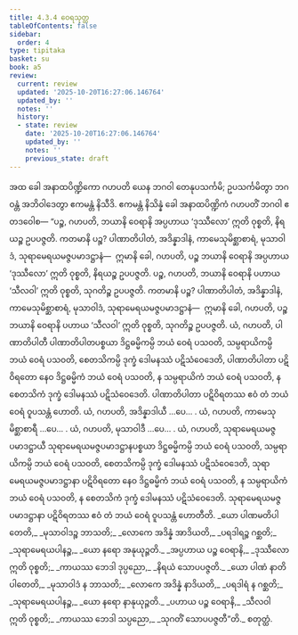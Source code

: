 ```yaml
---
title: 4.3.4 ဝေရသုတ္တ
tableOfContents: false
sidebar:
  order: 4
type: tipitaka
basket: su
book: a5
review:
  current: review
  updated: '2025-10-20T16:27:06.146764'
  updated_by: ''
  notes: ''
  history:
  - state: review
    date: '2025-10-20T16:27:06.146764'
    updated_by: ''
    notes: ''
    previous_state: draft
---
```



<DynamicBreadcrumb />


<ReviewStatus review={frontmatter.review} showDetails={true} />

<HypothesisAnnotation frontmatter={frontmatter} />

<Division number="174" book="a5" e="ch" v="16" p="180">

<Paragraph number="1007" book="a5">
အထ ခေါ အနာထပိဏ္ဍိကော ဂဟပတိ ယေန ဘဂဝါ တေနုပသင်္ကမိ; ဥပသင်္ကမိတွာ ဘဂဝန္တံ အဘိဝါဒေတွာ ဧကမန္တံ နိသီဒိ. ဧကမန္တံ နိသိန္နံ ခေါ အနာထပိဏ္ဍိကံ ဂဟပတိံ ဘဂဝါ ဧတဒဝေါစ—
</Paragraph>

<Paragraph number="1008" book="a5">
“ပဉ္စ, ဂဟပတိ, ဘယာနိ ဝေရာနိ အပ္ပဟာယ ‘ဒုဿီလော’ ဣတိ ဝုစ္စတိ, နိရယဉ္စ ဥပပဇ္ဇတိ. ကတမာနိ ပဉ္စ? ပါဏာတိပါတံ, အဒိန္နာဒါနံ, ကာမေသုမိစ္ဆာစာရံ, မုသာဝါဒံ, သုရာမေရယမဇ္ဇပမာဒဋ္ဌာနံ—  ဣမာနိ ခေါ, ဂဟပတိ, ပဉ္စ ဘယာနိ ဝေရာနိ အပ္ပဟာယ ‘ဒုဿီလော’ ဣတိ ဝုစ္စတိ, နိရယဉ္စ ဥပပဇ္ဇတိ.
</Paragraph>

<Paragraph number="1009" book="a5">
ပဉ္စ, ဂဟပတိ, ဘယာနိ ဝေရာနိ ပဟာယ ‘သီလဝါ’ ဣတိ ဝုစ္စတိ, သုဂတိဉ္စ ဥပပဇ္ဇတိ. ကတမာနိ ပဉ္စ? ပါဏာတိပါတံ, အဒိန္နာဒါနံ, ကာမေသုမိစ္ဆာစာရံ, မုသာဝါဒံ, သုရာမေရယမဇ္ဇပမာဒဋ္ဌာနံ—  ဣမာနိ ခေါ, ဂဟပတိ, ပဉ္စ ဘယာနိ ဝေရာနိ ပဟာယ ‘သီလဝါ’ ဣတိ ဝုစ္စတိ, သုဂတိဉ္စ ဥပပဇ္ဇတိ.
</Paragraph>

<Paragraph number="1010" book="a5">
ယံ, ဂဟပတိ, ပါဏာတိပါတီ ပါဏာတိပါတပစ္စယာ ဒိဋ္ဌဓမ္မိကမ္ပိ ဘယံ ဝေရံ ပသဝတိ, သမ္ပရာယိကမ္ပိ ဘယံ ဝေရံ ပသဝတိ, စေတသိကမ္ပိ ဒုက္ခံ ဒေါမနဿံ ပဋိသံဝေဒေတိ, ပါဏာတိပါတာ ပဋိဝိရတော နေဝ ဒိဋ္ဌဓမ္မိကံ ဘယံ ဝေရံ ပသဝတိ, န သမ္ပရာယိကံ ဘယံ ဝေရံ ပသဝတိ, န စေတသိကံ ဒုက္ခံ ဒေါမနဿံ ပဋိသံဝေဒေတိ. ပါဏာတိပါတာ ပဋိဝိရတဿ ဧဝံ တံ ဘယံ ဝေရံ ဝူပသန္တံ ဟောတိ.
</Paragraph>

<Paragraph number="1011" book="a5">
ယံ, ဂဟပတိ, အဒိန္နာဒါယီ …ပေ… .
</Paragraph>

<Paragraph number="1012" book="a5">
ယံ, ဂဟပတိ, ကာမေသုမိစ္ဆာစာရီ …ပေ… .
</Paragraph>

<Paragraph number="1013" book="a5">
ယံ, ဂဟပတိ, မုသာဝါဒီ …ပေ… .
</Paragraph>

<Paragraph number="1014" book="a5">
ယံ, ဂဟပတိ, သုရာမေရယမဇ္ဇပမာဒဋ္ဌာယီ သုရာမေရယမဇ္ဇပမာဒဋ္ဌာနပစ္စယာ ဒိဋ္ဌဓမ္မိကမ္ပိ ဘယံ ဝေရံ ပသဝတိ, သမ္ပရာယိကမ္ပိ ဘယံ ဝေရံ ပသဝတိ, စေတသိကမ္ပိ ဒုက္ခံ ဒေါမနဿံ ပဋိသံဝေဒေတိ, သုရာမေရယမဇ္ဇပမာဒဋ္ဌာနာ ပဋိဝိရတော နေဝ ဒိဋ္ဌဓမ္မိကံ ဘယံ ဝေရံ ပသဝတိ, န သမ္ပရာယိကံ ဘယံ ဝေရံ ပသဝတိ, န စေတသိကံ ဒုက္ခံ ဒေါမနဿံ ပဋိသံဝေဒေတိ. သုရာမေရယမဇ္ဇပမာဒဋ္ဌာနာ ပဋိဝိရတဿ ဧဝံ တံ ဘယံ ဝေရံ ဝူပသန္တံ ဟောတီတိ.
</Paragraph>

<Paragraph number="1015" type="verses" book="a5">
_ယော ပါဏမတိပါတေတိ,_  
_မုသာဝါဒဉ္စ ဘာသတိ;_  
_လောကေ အဒိန္နံ အာဒိယတိ,_  
_ပရဒါရဉ္စ ဂစ္ဆတိ;_  
_သုရာမေရယပါနဉ္စ,_  
_ယော နရော အနုယုဉ္ဇတိ._  

</Paragraph>

<Paragraph number="1016" type="verses" book="a5">
_အပ္ပဟာယ ပဉ္စ ဝေရာနိ,_  
_ဒုဿီလော ဣတိ ဝုစ္စတိ;_  
_ကာယဿ ဘေဒါ ဒုပ္ပညော,_  
_နိရယံ သောပပဇ္ဇတိ._  

</Paragraph>

<Paragraph number="1017" type="verses" book="a5">
_ယော ပါဏံ နာတိပါတေတိ,_  
_မုသာဝါဒံ န ဘာသတိ;_  
_လောကေ အဒိန္နံ နာဒိယတိ,_  
_ပရဒါရံ န ဂစ္ဆတိ;_  
_သုရာမေရယပါနဉ္စ,_  
_ယော နရော နာနုယုဉ္ဇတိ._  

</Paragraph>

<Paragraph number="1018" type="verses" book="a5">
_ပဟာယ ပဉ္စ ဝေရာနိ,_  
_သီလဝါ ဣတိ ဝုစ္စတိ;_  
_ကာယဿ ဘေဒါ သပ္ပညော,_  
_သုဂတိံ သောပပဇ္ဇတီ”တိ._  


</Paragraph>
</Division>

<Paragraph number="1019" type="center" book="a5">
စတုတ္ထံ.
</Paragraph>